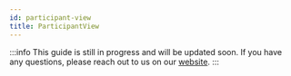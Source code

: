 ```yaml
---
id: participant-view
title: ParticipantView
---
```


:::info
This guide is still in progress and will be updated soon.
If you have any questions, please reach out to us on our [website](https://getstream.io/video/#contact).
:::

